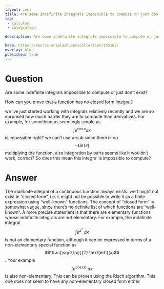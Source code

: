 ---
layout: post
title: Are some indefinite integrals impossible to compute or just don't exist
tag:
 - calculus
 - integration

description: Are some indefinite integrals impossible to compute or just don't exist

hero: https://source.unsplash.com/collection/145103/
overlay: blue 
published: true
---

# Question 

Are some indefinite integrals impossible to compute or just don't exist?

<!--break-->


How can you prove that a function has no closed form integral?

we 've just started working with integrals relatively recently and we are  so surprised how much harder they are to compute than derivatives. For example, for something as seemingly simple as $$\int e^{ \cos x} dx $$ is impossible right? we  can't use u-sub since there is no $$-\sin(x)$$ multiplying the function, also integration by parts seems like it wouldn't work, correct? So does this mean this integral is impossible to compute?


# Answer 


The indefinite integral of a continuous function always exists.  we t might not exist in "closed form", i.e. it might not be possible to write it as a finite expression using "well-known" functions.  The concept of "closed form" is 
somewhat vague, since there's no definite list of which functions are "well-known".  A more precise statement is that there are elementary functions whose indefinite integrals are not elementary.  For example, the indefinite integral $$\int e^{x^2}\; dx$$ is not an elementary function, although it can be expressed in terms of a non-elementary special function as $$\frac{\sqrt{\pi}}{2} \text{erfi}(x)$$.
Your example $$\int e^{\cos(x)}\; dx$$ is also non-elementary.  This can be proven using the Risch algorithm.  This one does not seem to have any non-elementary closed form either.

